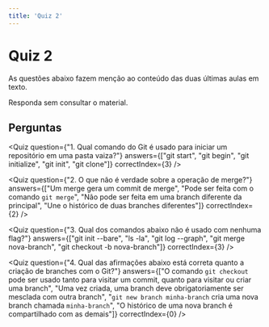 ```yaml
---
title: 'Quiz 2'
---
```



# Quiz 2

As questões abaixo fazem menção ao conteúdo das duas últimas aulas em texto.

Responda sem consultar o material. 
## Perguntas

<Quiz
  question={"1. Qual comando do Git é usado para iniciar um repositório em uma pasta vaiza?"}
  answers={["git start", "git begin", "git initialize", "git init", "git clone"]}
  correctIndex={3} 
/>

<Quiz
  question={"2. O que não é verdade sobre a operação de merge?"}
  answers={["Um merge gera um commit de merge", "Pode ser feita com o comando `git merge`", "Não pode ser feita em uma branch diferente da principal", "Une o histórico de duas branches diferentes"]}
  correctIndex={2} 
/>

<Quiz
  question={"3. Qual dos comandos abaixo não é usado com nenhuma flag?"}
  answers={["git init --bare", "ls -la", "git log --graph", "git merge nova-branch", "git checkout -b nova-branch"]}
  correctIndex={3}
/>

<Quiz
  question={"4. Qual das afirmações abaixo está correta quanto a criação de branches com o Git?"}
  answers={["O comando `git checkout` pode ser usado tanto para visitar um commit, quanto para visitar ou criar uma branch", "Uma vez criada, uma branch deve obrigatoriamente ser mesclada com outra branch", "`git new branch minha-branch` cria uma nova branch chamada `minha-branch`", "O histórico de uma nova branch é compartilhado com as demais"]}
  correctIndex={0}
/>

